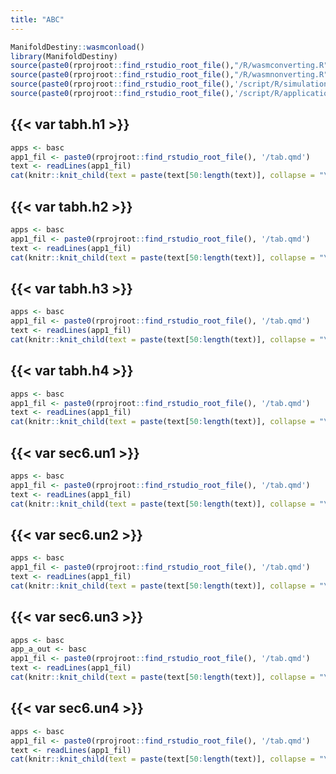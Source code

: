 ```yaml
---
title: "ABC"
---
```


```r
ManifoldDestiny::wasmconload()
library(ManifoldDestiny)
source(paste0(rprojroot::find_rstudio_root_file(),"/R/wasmconverting.R"))
source(paste0(rprojroot::find_rstudio_root_file(),"/R/wasmnonverting.R"))
source(paste0(rprojroot::find_rstudio_root_file(),'/script/R/simulations.R'))
source(paste0(rprojroot::find_rstudio_root_file(),'/script/R/applications.R'))
```



::: {.callout-caution collapse="true"}
## {{< var tabh.h1 >}}
```r
apps <- basc
app1_fil <- paste0(rprojroot::find_rstudio_root_file(), '/tab.qmd')
text <- readLines(app1_fil)
cat(knitr::knit_child(text = paste(text[50:length(text)], collapse = "\n"), quiet = TRUE))
```
:::


::: {.callout-caution collapse="true"}
## {{< var tabh.h2 >}}
```r
apps <- basc
app1_fil <- paste0(rprojroot::find_rstudio_root_file(), '/tab.qmd')
text <- readLines(app1_fil)
cat(knitr::knit_child(text = paste(text[50:length(text)], collapse = "\n"), quiet = TRUE))
```
:::

::: {.callout-caution collapse="true"}
## {{< var tabh.h3 >}}
```r
apps <- basc
app1_fil <- paste0(rprojroot::find_rstudio_root_file(), '/tab.qmd')
text <- readLines(app1_fil)
cat(knitr::knit_child(text = paste(text[50:length(text)], collapse = "\n"), quiet = TRUE))
```
:::

::: {.callout-caution collapse="true"}
## {{< var tabh.h4 >}}
```r
apps <- basc
app1_fil <- paste0(rprojroot::find_rstudio_root_file(), '/tab.qmd')
text <- readLines(app1_fil)
cat(knitr::knit_child(text = paste(text[50:length(text)], collapse = "\n"), quiet = TRUE))
```
:::

::: {.callout-caution collapse="true"}
## {{< var sec6.un1 >}}
```r
apps <- basc
app1_fil <- paste0(rprojroot::find_rstudio_root_file(), '/tab.qmd')
text <- readLines(app1_fil)
cat(knitr::knit_child(text = paste(text[50:length(text)], collapse = "\n"), quiet = TRUE))
```
:::

::: {.callout-caution collapse="true"}
## {{< var sec6.un2 >}}
```r
apps <- basc
app1_fil <- paste0(rprojroot::find_rstudio_root_file(), '/tab.qmd')
text <- readLines(app1_fil)
cat(knitr::knit_child(text = paste(text[50:length(text)], collapse = "\n"), quiet = TRUE))
```
:::

::: {.callout-caution collapse="true"}
## {{< var sec6.un3 >}}
```r
apps <- basc
app_a_out <- basc
app1_fil <- paste0(rprojroot::find_rstudio_root_file(), '/tab.qmd')
text <- readLines(app1_fil)
cat(knitr::knit_child(text = paste(text[50:length(text)], collapse = "\n"), quiet = TRUE))
```
:::

::: {.callout-caution collapse="true"}
## {{< var sec6.un4 >}}
```r
apps <- basc
app1_fil <- paste0(rprojroot::find_rstudio_root_file(), '/tab.qmd')
text <- readLines(app1_fil)
cat(knitr::knit_child(text = paste(text[50:length(text)], collapse = "\n"), quiet = TRUE))
```
:::











